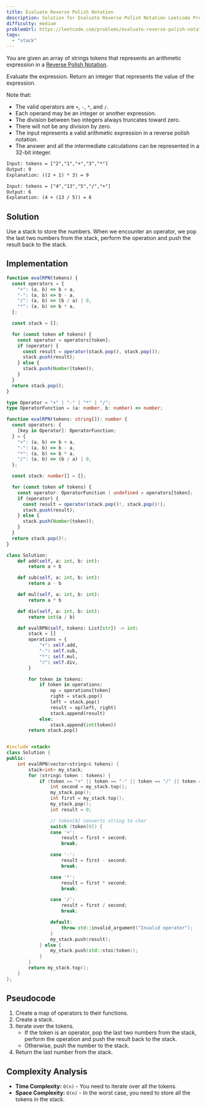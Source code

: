 ```yaml
---
title: Evaluate Reverse Polish Notation
description: Solution for Evaluate Reverse Polish Notation Leetcode Problem
difficulty: medium
problemUrl: https://leetcode.com/problems/evaluate-reverse-polish-notation/
tags:
  - "stack"
---
```



You are given an array of strings tokens that represents an arithmetic expression in a [Reverse Polish Notation](https://en.wikipedia.org/wiki/Reverse_Polish_notation).

Evaluate the expression. Return an integer that represents the value of the expression.

Note that:

- The valid operators are `+`, `-`, `*`, and `/`.
- Each operand may be an integer or another expression.
- The division between two integers always truncates toward zero.
- There will not be any division by zero.
- The input represents a valid arithmetic expression in a reverse polish notation.
- The answer and all the intermediate calculations can be represented in a 32-bit integer.

```txt
Input: tokens = ["2","1","+","3","*"]
Output: 9
Explanation: ((2 + 1) * 3) = 9

Input: tokens = ["4","13","5","/","+"]
Output: 6
Explanation: (4 + (13 / 5)) = 6
```

## Solution

Use a stack to store the numbers. When we encounter an operator, we pop the last two numbers from the stack, perform the operation and push the result back to the stack.

## Implementation

<Tabs syncKey="language">
  <TabItem label="JavaScript">

```js
function evalRPN(tokens) {
  const operators = {
    "+": (a, b) => b + a,
    "-": (a, b) => b - a,
    "/": (a, b) => (b / a) | 0,
    "*": (a, b) => b * a,
  };

  const stack = [];

  for (const token of tokens) {
    const operator = operators[token];
    if (operator) {
      const result = operator(stack.pop(), stack.pop());
      stack.push(result);
    } else {
      stack.push(Number(token));
    }
  }
  return stack.pop();
}
```

  </TabItem>
  <TabItem label="TypeScript">

```ts
type Operator = "+" | "-" | "*" | "/";
type OperatorFunction = (a: number, b: number) => number;

function evalRPN(tokens: string[]): number {
  const operators: {
    [key in Operator]: OperatorFunction;
  } = {
    "+": (a, b) => b + a,
    "-": (a, b) => b - a,
    "*": (a, b) => b * a,
    "/": (a, b) => (b / a) | 0,
  };

  const stack: number[] = [];

  for (const token of tokens) {
    const operator: OperatorFunction | undefined = operators[token];
    if (operator) {
      const result = operator(stack.pop()!, stack.pop()!);
      stack.push(result);
    } else {
      stack.push(Number(token));
    }
  }
  return stack.pop()!;
}
```

  </TabItem>
  <TabItem label="Python">

```py
class Solution:
    def add(self, a: int, b: int):
        return a + b

    def sub(self, a: int, b: int):
        return a - b

    def mul(self, a: int, b: int):
        return a * b

    def div(self, a: int, b: int):
        return int(a / b)

    def evalRPN(self, tokens: List[str]) -> int:
        stack = []
        operations = {
            "+": self.add,
            "-": self.sub,
            "*": self.mul,
            "/": self.div,
        }

        for token in tokens:
            if token in operations:
                op = operations[token]
                right = stack.pop()
                left = stack.pop()
                result = op(left, right)
                stack.append(result)
            else:
                stack.append(int(token))
        return stack.pop()

```
  </TabItem>
  <TabItem label="C++">

```cpp

#include <stack>
class Solution {
public:
    int evalRPN(vector<string>& tokens) {
        stack<int> my_stack;
        for (string& token : tokens) {
            if (token == "+" || token == "-" || token == "/" || token == "*") {
                int second = my_stack.top();
                my_stack.pop();
                int first = my_stack.top();
                my_stack.pop();
                int result = 0;

                // token[0] converts string to char
                switch (token[0]) {
                case '+':
                    result = first + second;
                    break;

                case '-':
                    result = first - second;
                    break;

                case '*':
                    result = first * second;
                    break;

                case '/':
                    result = first / second;
                    break;

                default:
                    throw std::invalid_argument("Invalid operator");
                }
                my_stack.push(result);
            } else {
                my_stack.push(std::stoi(token));
            }
        }
        return my_stack.top();
    }
};

```

  </TabItem>
</Tabs>

## Pseudocode

1. Create a map of operators to their functions.
2. Create a stack.
3. Iterate over the tokens.
   - If the token is an operator, pop the last two numbers from the stack, perform the operation and push the result back to the stack.
   - Otherwise, push the number to the stack.
4. Return the last number from the stack.

## Complexity Analysis

- **Time Complexity:** `O(n)` - You need to iterate over all the tokens.
- **Space Complexity:** `O(n)` - In the worst case, you need to store all the tokens in the stack.
